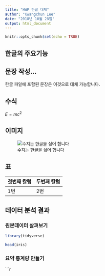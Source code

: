 ```yaml
---
title: "HWP 한글 대체"
author: "Kwangchun Lee"
date: "2018년 10월 28일"
output: html_document
---
```


```r
knitr::opts_chunk$set(echo = TRUE)
```

## 한글의 주요기능

## 문장 작성...

한글 파일에 포함된 문장은 이것으로 대체 가능합니다.

## 수식

$E=mc^2$

## 이미지

![수지는 한글을 싫어 합니다](suji.jpg)

## 표

| 첫번째 칼럼 | 두번째 칼럼 |
|-------------|-------------|
| 1번         | 2번         |


## 데이터 분석 결과

### 원본데이터 살펴보기

```r
library(tidyverse)

head(iris)
```

### 요약 통계량 만들기

```r





